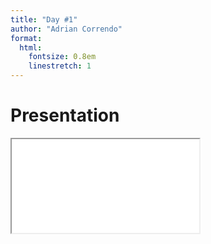 ```yaml
---
title: "Day #1"
author: "Adrian Correndo"
format:
  html:
    fontsize: 0.8em
    linestretch: 1
---
```


# Presentation

<iframe class="slide-deck" src="docs/day1.html">

</iframe>

